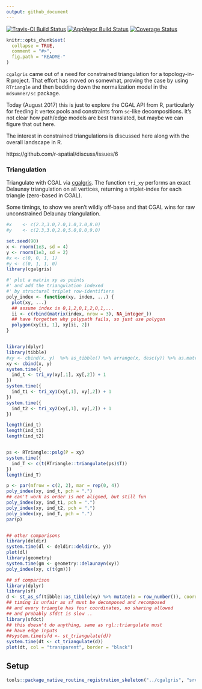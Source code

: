 ```yaml
---
output: github_document
---
```



[![Travis-CI Build Status](https://travis-ci.org/r-gris/cgalgris.svg?branch=master)](https://travis-ci.org/r-gris/cgalgris) [![AppVeyor Build Status](https://ci.appveyor.com/api/projects/status/github/r-gris/cgalgris?branch=master&svg=true)](https://ci.appveyor.com/project/r-gris/cgalgris) [![Coverage Status](https://img.shields.io/codecov/c/github/r-gris/cgalgris/master.svg)](https://codecov.io/github/r-gris/cgalgris?branch=master)

<!-- README.md is generated from README.Rmd. Please edit that file -->

```r
knitr::opts_chunk$set(
  collapse = TRUE,
  comment = "#>",
  fig.path = "README-"
)
```



`cgalgris` came out of a need for constrained triangulation for a topology-in-R project. That effort has moved on somewhat, proving the case by using `RTriangle` and then bedding down the normalization model in the `mdsumner/sc` package. 

Today (August 2017) this is just to explore the CGAL API from R, particularly for 
feeding it vertex pools and constraints from `sc`-like decompositions. It's not clear how path/edge models are best translated, but maybe we can figure that out here. 

The interest in constrained triangulations is discussed here along with the overall landscape in R. 

https://github.com/r-spatial/discuss/issues/6


### Triangulation


Triangulate with CGAL via [cgalgris](https://github.com/mdsumner/cgalgris).  The function `tri_xy` performs an exact Delaunay triangulation on all vertices, returning a triplet-index for each triangle (zero-based in CGAL). 

Some timings, to show we aren't wildly off-base and that CGAL wins for raw unconstrained Delaunay triangulation. 

```r
#x    <- c(2.3,3.0,7.0,1.0,3.0,8.0)
#y    <- c(2.3,3.0,2.0,5.0,8.0,9.0)

set.seed(90)
x <- rnorm(1e3, sd = 4)
y <- rnorm(1e3, sd = 2)
#x <- c(0, 0, 1, 1)
#y <- c(0, 1, 1, 0)
library(cgalgris)

#' plot a matrix xy as points
#' and add the triangulation indexed
#' by structural triplet row-identifiers
poly_index <- function(xy, index, ...) {
  plot(xy, ...)
  ## assume index is 0,1,2,0,1,2,0,1,...
  ii <- c(rbind(matrix(index, nrow = 3), NA_integer_))
  ## have forgetten why polypath fails, so just use polygon
  polygon(xy[ii, 1], xy[ii, 2])
}


library(dplyr)
library(tibble)
#xy <- cbind(x, y)  %>% as_tibble() %>% arrange(x, desc(y)) %>% as.matrix()
xy <- cbind(x, y)
system.time({
  ind_t <- tri_xy(xy[,1], xy[,2]) + 1
})
system.time({
  ind_t1 <- tri_xy1(xy[,1], xy[,2]) + 1
})
system.time({
  ind_t2 <- tri_xy2(xy[,1], xy[,2]) + 1
})

length(ind_t)
length(ind_t1)
length(ind_t2)


ps <- RTriangle::pslg(P = xy)
system.time({
  ind_T <- c(t(RTriangle::triangulate(ps)$T))
})
length(ind_T)

p <- par(mfrow = c(2, 2), mar = rep(0, 4))
poly_index(xy, ind_t, pch = ".")
## can't work as order is not aligned, but still fun
poly_index(xy, ind_t1, pch = ".")  
poly_index(xy, ind_t2, pch = ".")
poly_index(xy, ind_T, pch = ".")
par(p)


## other comparisons
library(deldir)
system.time(dl <- deldir::deldir(x, y))
plot(dl)
library(geometry)
system.time(gm <- geometry::delaunayn(xy))
poly_index(xy, c(t(gm)))

## sf comparison
library(dplyr)
library(sf)
d <- st_as_sf(tibble::as_tibble(xy) %>% mutate(a = row_number()), coords = c("x", "y"))
## timing is unfair as sf must be decomposed and recomposed
## and every triangle has four coordinates, no sharing allowed
## and probably sfdct is slow ..
library(sfdct)
## this doesn't do anything, same as rgl::triangulate must
## have edge inputs
##system.time(sfd <- st_triangulate(d))
system.time(dt <- ct_triangulate(d))
plot(dt, col = "transparent", border = "black")
```

## Setup

```R
tools::package_native_routine_registration_skeleton("../cgalgris", "src/init.c",character_only = FALSE)
```

